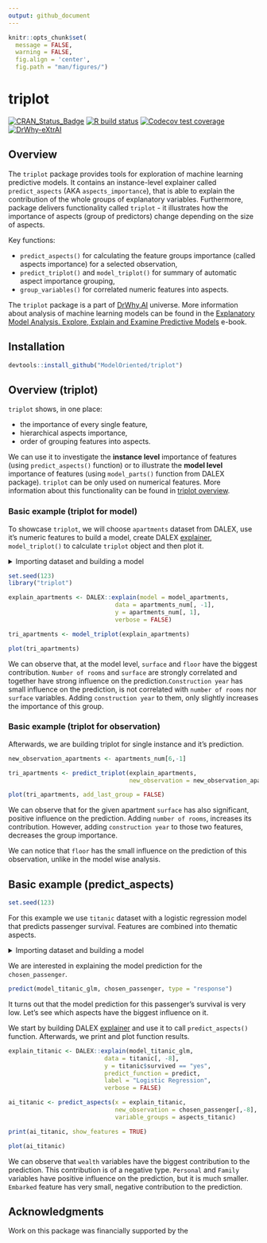 ```yaml
---
output: github_document
---
```


```r
knitr::opts_chunk$set(
  message = FALSE, 
  warning = FALSE,
  fig.align = 'center', 
  fig.path = "man/figures/")

```

# triplot 

<!-- badges: start -->
[![CRAN_Status_Badge](https://www.r-pkg.org/badges/version/triplot)](https://cran.r-project.org/package=triplot)
[![R build status](https://github.com/ModelOriented/triplot/workflows/R-CMD-check/badge.svg)](https://github.com/ModelOriented/triplot/actions?query=workflow%3AR-CMD-check)
[![Codecov test coverage](https://codecov.io/gh/ModelOriented/triplot/branch/master/graph/badge.svg)](https://codecov.io/gh/ModelOriented/triplot?branch=master)
[![DrWhy-eXtrAI](https://img.shields.io/badge/DrWhy-eXtrAI-4378bf)](http://drwhy.ai/#eXtraAI) 
<!-- badges: end -->


## Overview


The `triplot` package provides tools for exploration of machine learning predictive models. It contains an instance-level explainer called `predict_aspects` (AKA `aspects_importance`), that is able to explain the contribution of the whole groups of explanatory variables. Furthermore, package delivers functionality called `triplot` - it illustrates how the importance of aspects (group of predictors) change depending on the size of aspects.

Key functions: 

* `predict_aspects()` for calculating the feature groups importance (called aspects importance) for a selected observation, 
* `predict_triplot()` and `model_triplot()` for summary of automatic aspect importance grouping, 
* `group_variables()` for correlated numeric features into aspects.

The `triplot` package is a part of [DrWhy.AI](http://DrWhy.AI) universe. More information about analysis of machine learning models can be found in
the [Explanatory Model Analysis. Explore, Explain and Examine Predictive Models](https://pbiecek.github.io/ema/) e-book.

## Installation

```r
devtools::install_github("ModelOriented/triplot")
```


## Overview (triplot)

`triplot` shows, in one place: 

* the importance of every single feature,
* hierarchical aspects importance, 
* order of grouping features into aspects. 

We can use it to investigate the **instance level** importance of features (using `predict_aspects()` function) or to illustrate the **model level** importance of features (using `model_parts()` function from DALEX package). `triplot` can be only used on numerical features. More information about this functionality can be found in [triplot overview](https://modeloriented.github.io/triplot/articles/vignette_aspect_importance.html#hierarchical-aspects-importance-1).

### Basic example (triplot for model)

To showcase `triplot`, we will choose `apartments` dataset from DALEX, use it's numeric features to build a model, create DALEX [explainer](https://modeloriented.github.io/DALEX/reference/explain.html), `model_triplot()` to calculate `triplot` object and then plot it. 

<details>
<summary>Importing dataset and building a model</summary>

```r
library(DALEX)

apartments_num <- apartments[,unlist(lapply(apartments, is.numeric))]

model_apartments <- lm(m2.price ~ ., data = apartments_num)

```
  
</details> 

```r
set.seed(123)
library("triplot")
```

```r
explain_apartments <- DALEX::explain(model = model_apartments, 
                              data = apartments_num[, -1],
                              y = apartments_num[, 1],
                              verbose = FALSE)

tri_apartments <- model_triplot(explain_apartments)

plot(tri_apartments)
```

We can observe that, at the model level, `surface` and `floor` have the biggest contribution. `Number of rooms` and `surface` are strongly correlated and together have strong influence on the prediction.`Construction year` has small influence on the prediction, is not correlated with `number of rooms` nor `surface` variables. Adding `construction year` to them, only slightly increases the importance of this group.

### Basic example (triplot for observation)

Afterwards, we are building triplot for single instance and it's prediction.

```r
new_observation_apartments <- apartments_num[6,-1]

tri_apartments <- predict_triplot(explain_apartments, 
                                  new_observation = new_observation_apartments)

plot(tri_apartments, add_last_group = FALSE)
```

We can observe that for the given apartment `surface` has also significant, positive influence on the prediction. Adding `number of rooms`, increases its contribution. However, adding `construction year` to those two features, decreases the group importance. 

We can notice that `floor` has the small influence on the prediction of this observation, unlike in the model wise analysis.


## Basic example (predict_aspects)

```r
set.seed(123)
```

For this example we use `titanic` dataset with a logistic regression model that predicts passenger survival. Features are combined into thematic aspects.

<details>
<summary>Importing dataset and building a model</summary>
```r
titanic <- DALEX::titanic_imputed

model_titanic_glm <- glm(survived == 1 ~ ., titanic, family = "binomial")

aspects_titanic <-
  list(
    wealth = c("class", "fare"),
    family = c("sibsp", "parch"),
    personal = c("age", "gender"),
    embarked = "embarked"
  )
  (chosen_passenger <- titanic[2,])
```

</details> 

 We are interested in explaining the model prediction for the `chosen_passenger`.

```r
predict(model_titanic_glm, chosen_passenger, type = "response")
```

It turns out that the model prediction for this passenger's survival is very low. Let's see which aspects have the biggest influence on it.

We start by building DALEX [explainer](https://modeloriented.github.io/DALEX/reference/explain.html) and use it to call `predict_aspects()` function. Afterwards, we print and plot function results. 

```r
explain_titanic <- DALEX::explain(model_titanic_glm, 
                           data = titanic[, -8],
                           y = titanic$survived == "yes",
                           predict_function = predict,
                           label = "Logistic Regression",
                           verbose = FALSE)

ai_titanic <- predict_aspects(x = explain_titanic, 
                              new_observation = chosen_passenger[,-8],
                              variable_groups = aspects_titanic)

print(ai_titanic, show_features = TRUE)

plot(ai_titanic)
```

We can observe that `wealth` variables have the biggest contribution to the prediction. This contribution is of a negative type. `Personal` and `Family` variables have positive influence on the prediction, but it is much smaller. `Embarked` feature has very small, negative contribution to the prediction.  

## Acknowledgments

Work on this package was financially supported by the 
